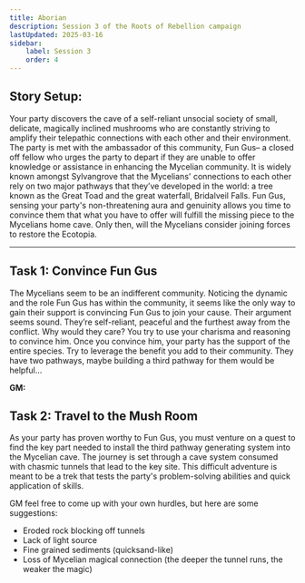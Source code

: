 ```yaml
---
title: Aborian
description: Session 3 of the Roots of Rebellion campaign
lastUpdated: 2025-03-16
sidebar:
    label: Session 3
    order: 4
---
```


## Story Setup:  
Your party discovers the cave of a self-reliant unsocial society of small, delicate, magically inclined mushrooms who are constantly striving to amplify their telepathic connections with each other and their environment. The party is met with the ambassador of this community, Fun Gus– a closed off fellow who urges the party to depart if they are unable to offer knowledge or assistance in enhancing the Mycelian community. It is widely known amongst Sylvangrove that the Mycelians' connections to each other rely on two major pathways that they’ve developed in the world: a tree known as the Great Toad and the great waterfall, Bridalveil Falls. Fun Gus, sensing your party's non-threatening aura and genuinity allows you time to convince them that what you have to offer will fulfill the missing piece to the Mycelians home cave. Only then, will the Mycelians consider joining forces to restore the Ecotopia.

---
## Task 1: Convince Fun Gus
The Mycelians seem to be an indifferent community. Noticing the dynamic and the role Fun Gus has within the community, it seems like the only way to gain their support is convincing Fun Gus to join your cause. Their argument seems sound. They’re self-reliant, peaceful and the furthest away from the conflict. Why would they care? You try to use your charisma and reasoning to convince him. Once you convince him, your party has the support of the entire species. Try to leverage the benefit you add to their community. They have two pathways, maybe building a third pathway for them would be helpful…

**GM:**

## Task 2: Travel to the Mush Room
As your party has proven worthy to Fun Gus, you must venture on a quest to find the key part needed to install the third pathway generating system into the Mycelian cave. The journey is set through a cave system consumed with chasmic tunnels that lead to the key site. This difficult adventure is meant to be a trek that tests the party's problem-solving abilities and quick application of skills. 

GM feel free to come up with your own hurdles, but here are some suggestions:
- Eroded rock blocking off tunnels  
- Lack of light source 
- Fine grained sediments (quicksand-like)
- Loss of Mycelian magical connection (the deeper the tunnel runs, the weaker the magic)
